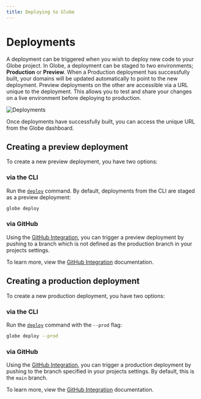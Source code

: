 ```yaml
---
title: Deploying to Globe
---
```


# Deployments

A deployment can be triggered when you wish to deploy new code to your Globe project. In Globe, a deployment can be staged to two environments; **Production** or **Preview**.
When a Production deployment has successfully built, your domains will be updated automatically to point to the new deployment. Preview deployments on the other are accessible
via a URL unique to the deployment. This allows you to test and share your changes on a live environment before deploying to production.

![Deployments](/docs/deployments.png)

Once deployments have successfully built, you can access the unique URL from the Globe dashboard.

## Creating a preview deployment

To create a new preview deployment, you have two options:

### via the CLI

Run the [`deploy`](/docs/cli/commands/deploy) command. By default, deployments from the CLI are staged as a preview deployment:

```bash
globe deploy
```

### via GitHub

Using the [GitHub Integration](/docs/deployments/github-integration), you can trigger a preview deployment by pushing to a branch which
is not defined as the production branch in your projects settings.

To learn more, view the [GitHub Integration](/docs/deployments/github-integration) documentation.

## Creating a production deployment

To create a new production deployment, you have two options:

### via the CLI

Run the [`deploy`](/docs/cli/commands/deploy) command with the `--prod` flag:

```bash
globe deploy --prod
```

### via GitHub

Using the [GitHub Integration](/docs/deployments/github-integration), you can trigger a production deployment by pushing to the branch
specified in your projects settings. By default, this is the `main` branch.

To learn more, view the [GitHub Integration](/docs/deployments/github-integration) documentation.
